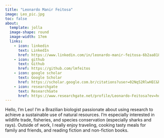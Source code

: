 ```yaml
---
title: "Leonardo Manir Feitosa"
image: Leo_pic.jpg
toc: false
about: 
  template: jolla
  image-shape: round
  image-width: 17em
  links: 
    - icon: linkedin
      text: LinkedIn
      href: https://www.linkedin.com/in/leonardo-manir-feitosa-6b2aa8181/
    - icon: github
      text: Github
      href: https://github.com/lmfeitos
    - icon: google scholar
      text: Google Scholar
      href: https://scholar.google.com.br/citations?user=02Nq52RlwHEC&hl=pt-BR
    - icon: researchgate
      text: ResearchGate
      href: https://www.researchgate.net/profile/Leonardo-Feitosa?ev=hdr_xprf
---
```


Hello, I'm Leo! I'm a Brazilian biologist passionate about using research to achieve a sustainable use of natural resources. I'm especially interested in wildlife trade, fisheries, and species conservation (especially sharks and rays). Outside of work, I really enjoy traveling, cooking tasty meals for family and friends, and reading fiction and non-fiction books.